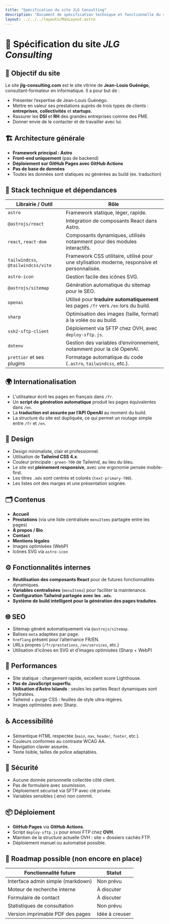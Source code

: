 ```yaml
---
title: "Spécification du site JLG Consulting"
description: "Document de spécification technique et fonctionnelle du site vitrine jlg-consulting.com"
layout: ../../../layouts/MdxLayout.astro
---
```



# 📄 Spécification du site _JLG Consulting_

## 🧭 Objectif du site

Le site **jlg-consulting.com** est le site vitrine de **Jean-Louis Guénégo**, consultant-formateur en informatique. Il a pour but de :

- Présenter l’expertise de Jean-Louis Guénégo.
- Mettre en valeur ses prestations auprès de trois types de clients : **entreprises**, **collectivités** et **startups**.
- Rassurer les **DSI** et **RH** des grandes entreprises comme des PME.
- Donner envie de le contacter et de travailler avec lui.

## 🏗️ Architecture générale

- **Framework principal : Astro**
- **Front-end uniquement** (pas de backend)
- **Déploiement sur GitHub Pages avec GitHub Actions**
- **Pas de base de données**
- Toutes les données sont statiques ou générées au build (ex. traduction)

## 🧩 Stack technique et dépendances

| Librairie / Outil                  | Rôle                                                                                         |
| ---------------------------------- | -------------------------------------------------------------------------------------------- |
| `astro`                            | Framework statique, léger, rapide.                                                           |
| `@astrojs/react`                   | Intégration de composants React dans Astro.                                                  |
| `react`, `react-dom`               | Composants dynamiques, utilisés notamment pour des modules interactifs.                      |
| `tailwindcss`, `@tailwindcss/vite` | Framework CSS utilitaire, utilisé pour une stylisation moderne, responsive et personnalisée. |
| `astro-icon`                       | Gestion facile des icônes SVG.                                                               |
| `@astrojs/sitemap`                 | Génération automatique du sitemap pour le SEO.                                               |
| `openai`                           | Utilisé pour **traduire automatiquement** les pages `/fr` vers `/en` lors du build.          |
| `sharp`                            | Optimisation des images (taille, format) à la volée ou au build.                             |
| `ssh2-sftp-client`                 | Déploiement via SFTP chez OVH, avec `deploy-sftp.js`.                                        |
| `dotenv`                           | Gestion des variables d’environnement, notamment pour la clé OpenAI.                         |
| `prettier` et ses plugins          | Formatage automatique du code (`.astro`, `tailwindcss`, etc.).                               |

## 🌍 Internationalisation

- L'utilisateur écrit les pages en français dans `/fr`.
- Un **script de génération automatique** produit les pages équivalentes dans `/en`.
- La **traduction est assurée par l’API OpenAI** au moment du build.
- La structure du site est dupliquée, ce qui permet un routage simple entre `/fr` et `/en`.

## 🎨 Design

- Design minimaliste, clair et professionnel.
- Utilisation de **Tailwind CSS 4.x**.
- Couleur principale : `green-700` de Tailwind, au lieu du bleu.
- Le site est **pleinement responsive**, avec une ergonomie pensée mobile-first.
- Les titres `.mdx` sont centrés et colorés (`text-primary-700`).
- Les listes ont des marges et une présentation soignée.

## 🗂️ Contenus

- **Accueil**
- **Prestations** (via une liste centralisée `menuItems` partagée entre les pages)
- **À propos / Bio**
- **Contact**
- **Mentions légales**
- Images optimisées (WebP)
- Icônes SVG via `astro-icon`

## ⚙️ Fonctionnalités internes

- **Réutilisation des composants React** pour de futures fonctionnalités dynamiques.
- **Variables centralisées** (`menuItems`) pour faciliter la maintenance.
- **Configuration Tailwind partagée avec les `.mdx`.**
- **Système de build intelligent pour la génération des pages traduites**.

## 🌐 SEO

- Sitemap généré automatiquement via `@astrojs/sitemap`.
- Balises `meta` adaptées par page.
- `hreflang` présent pour l’alternance FR/EN.
- URLs propres (`/fr/prestations`, `/en/services`, etc.)
- Utilisation d’icônes en SVG et d’images optimisées (Sharp + WebP)

## 🚀 Performances

- Site statique : chargement rapide, excellent score Lighthouse.
- **Pas de JavaScript superflu**.
- **Utilisation d’Astro Islands** : seules les parties React dynamiques sont hydratées.
- Tailwind + purge CSS : feuilles de style ultra-légères.
- Images optimisées avec Sharp.

## ♿ Accessibilité

- Sémantique HTML respectée (`main`, `nav`, `header`, `footer`, etc.).
- Couleurs conformes au contraste WCAG AA.
- Navigation clavier assurée.
- Texte lisible, tailles de police adaptables.

## 🔐 Sécurité

- Aucune donnée personnelle collectée côté client.
- Pas de formulaire avec soumission.
- Déploiement sécurisé via SFTP avec clé privée.
- Variables sensibles (.env) non commit.

## 📦 Déploiement

- **GitHub Pages** via **GitHub Actions**.
- Script `deploy-sftp.js` pour envoi FTP chez **OVH**.
- Maintien de la structure actuelle OVH : site + dossiers cachés FTP.
- Déploiement manuel ou automatisé possible.

## 📘 Roadmap possible (non encore en place)

| Fonctionnalité future             | Statut         |
| --------------------------------- | -------------- |
| Interface admin simple (markdown) | Non prévu      |
| Moteur de recherche interne       | À discuter     |
| Formulaire de contact             | À discuter     |
| Statistiques de consultation      | Non prévu      |
| Version imprimable PDF des pages  | Idée à creuser |
